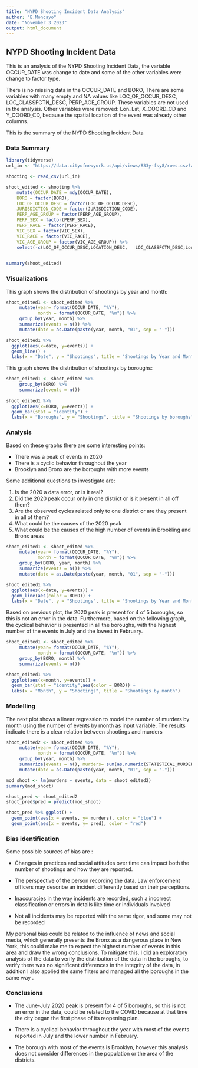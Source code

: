 ---
title: "NYPD Shooting Incident Data Analysis"
author: "E.Moncayo"
date: "November 3 2023"
output: html_document
---

## NYPD Shooting Incident Data

This is an analysis of the NYPD Shooting Incident Data, the variable OCCUR_DATE was change to date and some of the other variables were change to factor type.

There is no missing data in the OCCUR_DATE and BORO, 
There are some variables with many empty and NA values like LOC_OF_OCCUR_DESC, LOC_CLASSFCTN_DESC, PERP_AGE_GROUP. These variables are not used in the analysis. Other variables were removed: Lon_Lat, X_COORD_CD and Y_COORD_CD, because the spatial location of the event was already other columns. 

This is the summary of the NYPD Shooting Incident Data

### Data Summary

```{r shooting, echo=FALSE, message=FALSE, warning=FALSE}
library(tidyverse)
url_in <- "https://data.cityofnewyork.us/api/views/833y-fsy8/rows.csv?accessType=DOWNLOAD"

shooting <- read_csv(url_in)

shoot_edited <- shooting %>%
    mutate(OCCUR_DATE = mdy(OCCUR_DATE),
    BORO = factor(BORO),
    LOC_OF_OCCUR_DESC = factor(LOC_OF_OCCUR_DESC),
    JURISDICTION_CODE = factor(JURISDICTION_CODE),
    PERP_AGE_GROUP = factor(PERP_AGE_GROUP),
    PERP_SEX = factor(PERP_SEX),
    PERP_RACE = factor(PERP_RACE),
    VIC_SEX = factor(VIC_SEX),
    VIC_RACE = factor(VIC_RACE),
    VIC_AGE_GROUP = factor(VIC_AGE_GROUP)) %>%
    select(-c(LOC_OF_OCCUR_DESC,LOCATION_DESC,   LOC_CLASSFCTN_DESC,Lon_Lat,X_COORD_CD,Y_COORD_CD))

  
summary(shoot_edited)

```

### Visualizations

This graph shows the distribution of shootings by year and month:


```{r chart-events, echo=FALSE, message=FALSE, warning=FALSE}
shoot_edited1 <- shoot_edited %>%
     mutate(year= format(OCCUR_DATE, "%Y"),
            month = format(OCCUR_DATE, "%m")) %>%
     group_by(year, month) %>%
     summarize(events = n()) %>%
     mutate(date = as.Date(paste(year, month, "01", sep = "-")))

shoot_edited1 %>%
  ggplot(aes(x=date, y=events)) +
  geom_line() +
  labs(x = "Date", y = "Shootings", title = "Shootings by Year and Month")
```

This graph shows the distribution of shootings by boroughs:


```{r chart-boro, echo=FALSE, message=FALSE, warning=FALSE}
shoot_edited1 <- shoot_edited %>%
     group_by(BORO) %>%
     summarize(events = n())
     
shoot_edited1 %>%
  ggplot(aes(x=BORO, y=events)) +
  geom_bar(stat = "identity") +
  labs(x = "Boroughs", y = "Shootings", title = "Shootings by boroughs")
```

### Analysis

Based on these graphs there are some interesting points:

* There was a peak of events in 2020
* There is a cyclic behavior throughout the year
* Brooklyn and Bronx are the boroughs with more events

Some additional questions to investigate are:

1. Is the 2020 a data error, or is it real?
2. Did the 2020 peak occur only in one district or is it present in all off them?
3. Are the observed cycles related only to one district or are they present in all of them? 
4. What could be the causes of the 2020 peak
5. What could be the causes of the high number of events in Brookling and       Bronx areas

```{r chart-eventsboro, echo=FALSE, message=FALSE, warning=FALSE}
shoot_edited1 <- shoot_edited %>%
     mutate(year= format(OCCUR_DATE, "%Y"),
            month = format(OCCUR_DATE, "%m")) %>%
     group_by(BORO, year, month) %>%
     summarize(events = n()) %>%
     mutate(date = as.Date(paste(year, month, "01", sep = "-")))

shoot_edited1 %>%
  ggplot(aes(x=date, y=events)) +
  geom_line(aes(color = BORO)) +
  labs(x = "Date", y = "Shootings", title = "Shootings by Year and Month")
```

Based on previous plot, the 2020 peak is present for 4 of 5 boroughs, so this is not an error in the data. Furthermore, based on the following graph, the cyclical behavior is presented in all the boroughs, with the highest number of the events in July and the  lowest in February.

```{r chart-month, echo=FALSE, message=FALSE, warning=FALSE}
shoot_edited1 <- shoot_edited %>%
     mutate(year= format(OCCUR_DATE, "%Y"),
            month = format(OCCUR_DATE, "%m")) %>%
     group_by(BORO, month) %>%
     summarize(events = n())

shoot_edited1 %>%
  ggplot(aes(x=month, y=events)) +
  geom_bar(stat = "identity",aes(color = BORO)) +
  labs(x = "Month", y = "Shootings", title = "Shootings by month")
```

### Modelling

The next plot shows a linear regression to model the number of murders by month using the number of events by month as input variable. The results indicate there is a clear relation between shootings and murders

```{r model_data, echo=FALSE, message=FALSE, warning=FALSE}
shoot_edited2 <- shoot_edited %>%
     mutate(year= format(OCCUR_DATE, "%Y"),
            month = format(OCCUR_DATE, "%m")) %>%
     group_by(year, month) %>%
     summarize(events = n(), murders= sum(as.numeric(STATISTICAL_MURDER_FLAG)))%>%
     mutate(date = as.Date(paste(year, month, "01", sep = "-")))

mod_shoot <- lm(murders ~ events, data = shoot_edited2)
summary(mod_shoot)

shoot_pred <- shoot_edited2
shoot_pred$pred = predict(mod_shoot)

shoot_pred %>% ggplot() + 
  geom_point(aes(x = events, y= murders), color = "blue") +
  geom_point(aes(x = events, y= pred), color = "red")

```


### Bias identification

Some possible sources of bias are :

* Changes in practices and social attitudes over time can impact both the number of shootings and how they are reported.

* The perspective of the person recording the data. Law enforcement officers may   describe an incident differently based on their perceptions.

* Inaccuracies in the way incidents are recorded, such a incorrect classification or errors in details like time or individuals involved 

* Not all incidents may be reported with the same rigor, and some may not be recorded

My personal bias could be related to the influence of news and social media, which generally presents the Bronx as a dangerous place in New York, this could make me to expect the highest number of events in this area and draw the wrong conclusions. To mitigate this, I did an exploratory analysis of the data to verify the distribution of the data in the boroughs, to verify there was no significant differences in the integrity of the data, in addition I also applied the same filters and managed all the boroughs in the same way .

### Conclusions

* The June-July 2020 peak is present for 4 of 5 boroughs, so this is not an error in the data, could be related to the COVID because at that time the city began the first phase of its reopening plan.

* There is a cyclical behavior throughout the year with most of the events reported in July and the lower number in February.

* The borough with most of the events is Brooklyn, however this analysis does not consider differences in the population or the area of the districts. 


